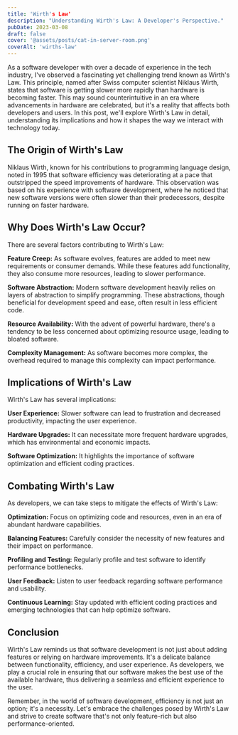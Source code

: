 ```yaml
---
title: 'Wirth's Law'
description: "Understanding Wirth's Law: A Developer's Perspective."
pubDate: 2023-03-08
draft: false
cover: '@assets/posts/cat-in-server-room.png'
coverAlt: 'wirths-law'
---
```


As a software developer with over a decade of experience in the tech industry,
I've observed a fascinating yet challenging trend known as Wirth's Law. This
principle, named after Swiss computer scientist Niklaus Wirth, states that
software is getting slower more rapidly than hardware is becoming faster. This
may sound counterintuitive in an era where advancements in hardware are
celebrated, but it's a reality that affects both developers and users. In this
post, we'll explore Wirth's Law in detail, understanding its implications and
how it shapes the way we interact with technology today.

## The Origin of Wirth's Law

Niklaus Wirth, known for his contributions to programming language design, noted
in 1995 that software efficiency was deteriorating at a pace that outstripped
the speed improvements of hardware. This observation was based on his experience
with software development, where he noticed that new software versions were
often slower than their predecessors, despite running on faster hardware.

## Why Does Wirth's Law Occur?

There are several factors contributing to Wirth's Law:

**Feature Creep:** As software evolves, features are added to meet new
requirements or consumer demands. While these features add functionality, they
also consume more resources, leading to slower performance.

**Software Abstraction:** Modern software development heavily relies on layers
of abstraction to simplify programming. These abstractions, though beneficial
for development speed and ease, often result in less efficient code.

**Resource Availability:** With the advent of powerful hardware, there's a
tendency to be less concerned about optimizing resource usage, leading to
bloated software.

**Complexity Management:** As software becomes more complex, the overhead
required to manage this complexity can impact performance.

## Implications of Wirth's Law

Wirth's Law has several implications:

**User Experience:** Slower software can lead to frustration and decreased
productivity, impacting the user experience.

**Hardware Upgrades:** It can necessitate more frequent hardware upgrades, which
has environmental and economic impacts.

**Software Optimization:** It highlights the importance of software optimization
and efficient coding practices.

## Combating Wirth's Law

As developers, we can take steps to mitigate the effects of Wirth's Law:

**Optimization:** Focus on optimizing code and resources, even in an era of
abundant hardware capabilities.

**Balancing Features:** Carefully consider the necessity of new features and
their impact on performance.

**Profiling and Testing:** Regularly profile and test software to identify
performance bottlenecks.

**User Feedback:** Listen to user feedback regarding software performance and
usability.

**Continuous Learning:** Stay updated with efficient coding practices and
emerging technologies that can help optimize software.

## Conclusion

Wirth's Law reminds us that software development is not just about adding
features or relying on hardware improvements. It's a delicate balance between
functionality, efficiency, and user experience. As developers, we play a crucial
role in ensuring that our software makes the best use of the available hardware,
thus delivering a seamless and efficient experience to the user.

Remember, in the world of software development, efficiency is not just an
option; it's a necessity. Let's embrace the challenges posed by Wirth's Law and
strive to create software that's not only feature-rich but also
performance-oriented.
